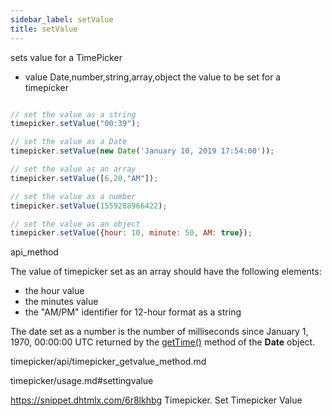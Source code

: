 ```yaml
---
sidebar_label: setValue
title: setValue
---
```



          


<Short>
 sets value for a TimePicker



</Short>



- value 	Date,number,string,array,object		 the value to be set for a timepicker



~~~js

// set the value as a string
timepicker.setValue("00:39");

// set the value as a Date
timepicker.setValue(new Date('January 10, 2019 17:54:00'));

// set the value as an array
timepicker.setValue([6,20,"AM"]);

// set the value as a number
timepicker.setValue(1559288966422);

// set the value as an object
timepicker.setValue({hour: 10, minute: 50, AM: true});


~~~
 api_method

<Descr>

The value of timepicker set as an array should have the following elements:

- the hour value
- the minutes value
- the "AM/PM" identifier for 12-hour format as a string

The date set as a number is the number of milliseconds since January 1, 1970, 00:00:00 UTC returned by the [getTime()](https://developer.mozilla.org/en-US/docs/Web/JavaScript/Reference/Global_Objects/Date/getTime)
method of the <strong>Date</strong> object.



</Descr>



timepicker/api/timepicker_getvalue_method.md

 timepicker/usage.md#settingvalue



 https://snippet.dhtmlx.com/6r8lkhbg	Timepicker. Set Timepicker Value

